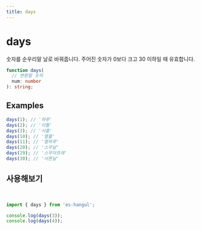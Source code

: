 ```yaml
---
title: days
---
```



# days

숫자를 순우리말 날로 바꿔줍니다. 주어진 숫자가 0보다 크고 30 이하일 때 유효합니다.

```typescript
function days(
  // 변환할 숫자
  num: number
): string;
```

## Examples

```typescript
days(1); // '하루'
days(2); // '이틀'
days(3); // '사흘'
days(10); // '열흘'
days(11); // '열하루'
days(20); // '스무날'
days(29); // '스무아흐레'
days(30); // '서른날'
```

## 사용해보기

<br />

<Sandpack>

```ts index.ts
import { days } from 'es-hangul';

console.log(days(3));
console.log(days(4));
```

</Sandpack>
